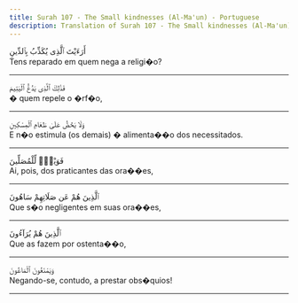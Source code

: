 ```yaml
---
title: Surah 107 - The Small kindnesses (Al-Ma'un) - Portuguese
description: Translation of Surah 107 - The Small kindnesses (Al-Ma'un) in Portuguese
---
```





<Aside type="quran" title="1">
أَرَءَيْتَ ٱلَّذِى يُكَذِّبُ بِٱلدِّينِ
</Aside>

<Aside type="reference" title="1">
Tens reparado em quem nega a religi�o?
</Aside>

---

<Aside type="quran" title="2">
فَذَٰلِكَ ٱلَّذِى يَدُعُّ ٱلْيَتِيمَ
</Aside>

<Aside type="reference" title="2">
� quem repele o �rf�o,
</Aside>

---

<Aside type="quran" title="3">
وَلَا يَحُضُّ عَلَىٰ طَعَامِ ٱلْمِسْكِينِ
</Aside>

<Aside type="reference" title="3">
E n�o estimula (os demais) � alimenta��o dos necessitados.
</Aside>

---

<Aside type="quran" title="4">
فَوَيْلٌۭ لِّلْمُصَلِّينَ
</Aside>

<Aside type="reference" title="4">
Ai, pois, dos praticantes das ora��es,
</Aside>

---

<Aside type="quran" title="5">
ٱلَّذِينَ هُمْ عَن صَلَاتِهِمْ سَاهُونَ
</Aside>

<Aside type="reference" title="5">
Que s�o negligentes em suas ora��es,
</Aside>

---

<Aside type="quran" title="6">
ٱلَّذِينَ هُمْ يُرَآءُونَ
</Aside>

<Aside type="reference" title="6">
Que as fazem por ostenta��o,
</Aside>

---

<Aside type="quran" title="7">
وَيَمْنَعُونَ ٱلْمَاعُونَ
</Aside>

<Aside type="reference" title="7">
Negando-se, contudo, a prestar obs�quios!
</Aside>

---
